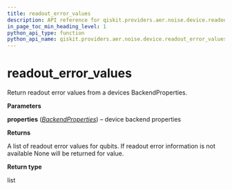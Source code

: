 ```yaml
---
title: readout_error_values
description: API reference for qiskit.providers.aer.noise.device.readout_error_values
in_page_toc_min_heading_level: 1
python_api_type: function
python_api_name: qiskit.providers.aer.noise.device.readout_error_values
---
```


# readout\_error\_values

<Function id="qiskit.providers.aer.noise.device.readout_error_values" name="readout_error_values" isDedicatedPage={true} github="https://github.com/qiskit/qiskit-aer/tree/stable/0.5/qiskit/providers/aer/noise/device/parameters.py" signature="readout_error_values(properties)">
  Return readout error values from a devices BackendProperties.

  **Parameters**

  **properties** ([*BackendProperties*](qiskit.providers.models.BackendProperties "qiskit.providers.models.BackendProperties")) – device backend properties

  **Returns**

  A list of readout error values for qubits. If readout error information is not available None will be returned for value.

  **Return type**

  list
</Function>

